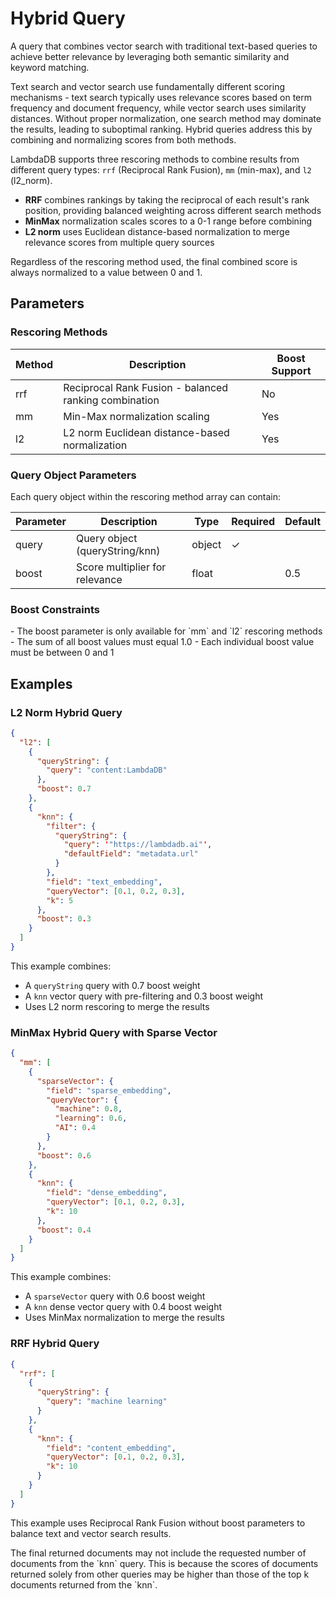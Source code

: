 # Hybrid Query

A query that combines vector search with traditional text-based queries to achieve better relevance by leveraging both semantic similarity and keyword matching.

Text search and vector search use fundamentally different scoring mechanisms - text search typically uses relevance scores based on term frequency and document frequency, while vector search uses similarity distances. Without proper normalization, one search method may dominate the results, leading to suboptimal ranking. Hybrid queries address this by combining and normalizing scores from both methods.

LambdaDB supports three rescoring methods to combine results from different query types: `rrf` (Reciprocal Rank Fusion), `mm` (min-max), and `l2` (l2_norm).

- **RRF** combines rankings by taking the reciprocal of each result's rank position, providing balanced weighting across different search methods
- **MinMax** normalization scales scores to a 0-1 range before combining
- **L2 norm** uses Euclidean distance-based normalization to merge relevance scores from multiple query sources

Regardless of the rescoring method used, the final combined score is always normalized to a value between 0 and 1.
## Parameters

### Rescoring Methods
| Method | Description                                           | Boost Support |
|--------|-------------------------------------------------------|---------------|
| rrf    | Reciprocal Rank Fusion - balanced ranking combination | No            |
| mm     | Min-Max normalization scaling                         | Yes           |
| l2     | L2 norm Euclidean distance-based normalization       | Yes           |

### Query Object Parameters
Each query object within the rescoring method array can contain:

| Parameter | Description                    | Type   | Required | Default |
|-----------|--------------------------------|--------|----------|---------|
| query     | Query object (queryString/knn) | object | ✓        |         |
| boost     | Score multiplier for relevance | float  |          | 0.5       |

### Boost Constraints
<Note>
- The boost parameter is only available for `mm` and `l2` rescoring methods
- The sum of all boost values must equal 1.0
- Each individual boost value must be between 0 and 1
</Note>

## Examples

### L2 Norm Hybrid Query

```json
{
  "l2": [
    {
      "queryString": {
        "query": "content:LambdaDB"
      },
      "boost": 0.7
    },
    {
      "knn": {
        "filter": {
          "queryString": {
            "query": '"https://lambdadb.ai"',
            "defaultField": "metadata.url"
          }
        },
        "field": "text_embedding",
        "queryVector": [0.1, 0.2, 0.3],
        "k": 5
      },
      "boost": 0.3
    }
  ]
}
```

This example combines:
- A `queryString` query with 0.7 boost weight
- A `knn` vector query with pre-filtering and 0.3 boost weight
- Uses L2 norm rescoring to merge the results

### MinMax Hybrid Query with Sparse Vector

```json
{
  "mm": [
    {
      "sparseVector": {
        "field": "sparse_embedding",
        "queryVector": {
          "machine": 0.8,
          "learning": 0.6,
          "AI": 0.4
        }
      },
      "boost": 0.6
    },
    {
      "knn": {
        "field": "dense_embedding",
        "queryVector": [0.1, 0.2, 0.3],
        "k": 10
      },
      "boost": 0.4
    }
  ]
}
```

This example combines:
- A `sparseVector` query with 0.6 boost weight
- A `knn` dense vector query with 0.4 boost weight
- Uses MinMax normalization to merge the results

### RRF Hybrid Query

```json
{
  "rrf": [
    {
      "queryString": {
        "query": "machine learning"
      }
    },
    {
      "knn": {
        "field": "content_embedding",
        "queryVector": [0.1, 0.2, 0.3],
        "k": 10
      }
    }
  ]
}
```

This example uses Reciprocal Rank Fusion without boost parameters to balance text and vector search results.

<Warning>
The final returned documents may not include the requested number of documents from the `knn` query. This is because the scores of documents returned solely from other queries may be higher than those of the top k documents returned from the `knn`.
</Warning>